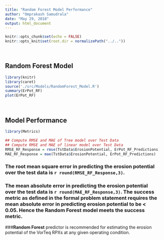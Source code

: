 ```yaml
---
title: "Random Forest Model Performance"
author: "Omprakash Samudrala"
date: "May 29, 2018"
output: html_document
---
```


```r
knitr::opts_chunk$set(echo = FALSE)
knitr::opts_knit$set(root.dir = normalizePath("../.."))
```

<br>

## Random Forest Model

```r
library(knitr)
library(caret)
source('./src/Models/RandomForest_Model.R')
summary(ErPot_RF)
plot(ErPot_RF)
```

<br>

## Model Performance

```r
library(Metrics)

## Compute RMSE and MAE of Tree model over Test Data
## Compute RMSE and MAE of linear model over Test Data
RMSE_RF_Response = rmse(TstData$ErosionPotential, ErPot_RF_Predictions)
MAE_RF_Response = mae(TstData$ErosionPotential, ErPot_RF_Predictions)
```

### The root mean square error in predicting the erosion potential over the test data is **`r round(RMSE_RF_Response,3)`**. 

### The mean absolute error in predicting the erosion potential over the test data is **`r round(MAE_RF_Response,3)`**. The success metric as defined in the formal problem statement requires the mean absolute error in predicting erosion potential to be **< 0.05**. Hence the Random Forest model meets the success metric.

###**Random Forest** predictor is recommended for estimating the erosion potential of the VorTeq RPXs at any given operating condition.
